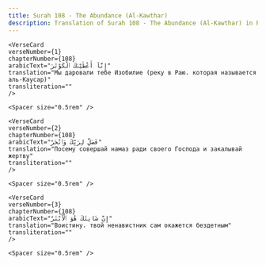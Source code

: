 ```yaml
---
title: Surah 108 - The Abundance (Al-Kawthar)  
description: Translation of Surah 108 - The Abundance (Al-Kawthar) in Russian
---
```







    <VerseCard 
    verseNumber={1}
    chapterNumber={108}
    arabicText="إِنَّآ أَعْطَيْنَٰكَ ٱلْكَوْثَرَ"
    translation="Мы даровали тебе Изобилие (реку в Раю، которая называется аль-Каусар)"
    transliteration=""
    />

    <Spacer size="0.5rem" />
                
    <VerseCard 
    verseNumber={2}
    chapterNumber={108}
    arabicText="فَصَلِّ لِرَبِّكَ وَٱنْحَرْ"
    translation="Посему совершай намаз ради своего Господа и закалывай жертву"
    transliteration=""
    />

    <Spacer size="0.5rem" />
                
    <VerseCard 
    verseNumber={3}
    chapterNumber={108}
    arabicText="إِنَّ شَانِئَكَ هُوَ ٱلْأَبْتَرُ"
    translation="Воистину، твой ненавистник сам окажется бездетным"
    transliteration=""
    />

    <Spacer size="0.5rem" />
                